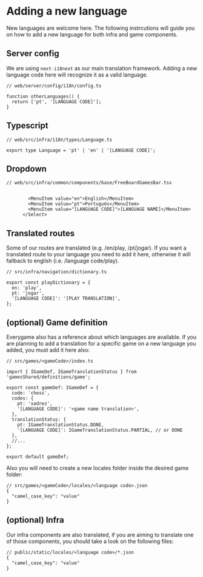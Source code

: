 
<Meta title="Documentation/Translation/Adding a new language" />

# Adding a new language

New languages are welcome here. The following instrcutions will guide you on how to add a new language for both infra and game components.

## Server config

We are using `next-i18next` as our main translation framework. Adding a new language code here will recognize it as a valid language.

```tsx
// web/server/config/i18n/config.ts

function otherLanguages() {
  return ['pt', '[LANGUAGE CODE]'];
}
```

## Typescript

```tsx
// web/src/infra/i18n/types/Language.ts

export type Language = 'pt' | 'en' | '[LANGUAGE CODE]';
```

## Dropdown

```tsx
// web/src/infra/common/components/base/FreeBoardGamesBar.tsx


        <MenuItem value="en">English</MenuItem>
        <MenuItem value="pt">Português</MenuItem>
        <MenuItem value="[LANGUAGE CODE]">[LANGUAGE NAME]</MenuItem>
      </Select>
```

## Translated routes

Some of our routes are translated (e.g. /en/play, /pt/jogar). If you want a translated route to your language you need to add it here, otherwise it will fallback to english (i.e. /language code/play).

```tsx
// src/infra/navigation/dictionary.ts

export const playDictionary = {
  en: 'play',
  pt: 'jogar',
  '[LANGUAGE CODE]': '[PLAY TRANSLATION]',
};
```

## (optional) Game definition

Everygame also has a reference about which languages are available. If you are planning to add a translation for a specific game on a new language you added, you must add it here also:

```tsx
// src/games/<gameCode>/index.ts

import { IGameDef, IGameTranslationStatus } from 'gamesShared/definitions/game';

export const gameDef: IGameDef = {
  code: 'chess',
  codes: {
    pt: 'xadrez',
    '[LANGUAGE CODE]': '<game name translation>',
  },
  translationStatus: {
    pt: IGameTranslationStatus.DONE,
    '[LANGUAGE CODE]': IGameTranslationStatus.PARTIAL, // or DONE
  },
  //...
};

export default gameDef;
```

Also you will need to create a new locales folder inside the desired game folder:

```tsx
// src/games/<gameCode>/locales/<language code>.json
{
  "camel_case_key": "value"
}
```

## (optional) Infra

Our infra components are also translated, if you are aiming to translate one of those components, you should take a look on the following files:

```tsx
// public/static/locales/<language code>/*.json
{
  "camel_case_key": "value"
}
```

